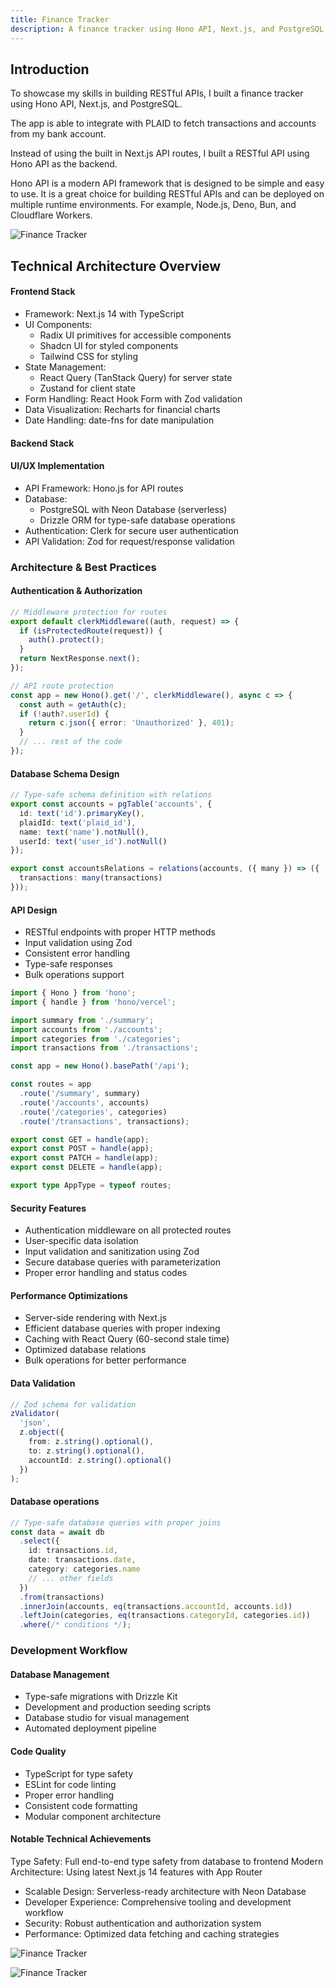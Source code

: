 ```yaml
---
title: Finance Tracker
description: A finance tracker using Hono API, Next.js, and PostgreSQL
---
```



## Introduction

To showcase my skills in building RESTful APIs, I built a finance tracker using Hono API, Next.js, and PostgreSQL.

The app is able to integrate with PLAID to fetch transactions and accounts from my bank account.

Instead of using the built in Next.js API routes, I built a RESTful API using Hono API as the backend.

Hono API is a modern API framework that is designed to be simple and easy to use. It is a great choice for building RESTful APIs and can be deployed on multiple runtime environments. For example, Node.js, Deno, Bun, and Cloudflare Workers.

<Image
  src="/docs/images/finance-tracker/finance-tracker.jpg"
  alt="Finance Tracker"
  width={800}
  height={600}
/>

## Technical Architecture Overview

#### Frontend Stack

- Framework: Next.js 14 with TypeScript
- UI Components:
  - Radix UI primitives for accessible components
  - Shadcn UI for styled components
  - Tailwind CSS for styling
- State Management:
  - React Query (TanStack Query) for server state
  - Zustand for client state
- Form Handling: React Hook Form with Zod validation
- Data Visualization: Recharts for financial charts
- Date Handling: date-fns for date manipulation

#### Backend Stack

#### UI/UX Implementation

- API Framework: Hono.js for API routes
- Database:
  - PostgreSQL with Neon Database (serverless)
  - Drizzle ORM for type-safe database operations
- Authentication: Clerk for secure user authentication
- API Validation: Zod for request/response validation

### Architecture & Best Practices

#### Authentication & Authorization

```ts
// Middleware protection for routes
export default clerkMiddleware((auth, request) => {
  if (isProtectedRoute(request)) {
    auth().protect();
  }
  return NextResponse.next();
});

// API route protection
const app = new Hono().get('/', clerkMiddleware(), async c => {
  const auth = getAuth(c);
  if (!auth?.userId) {
    return c.json({ error: 'Unauthorized' }, 401);
  }
  // ... rest of the code
});
```

#### Database Schema Design

```ts
// Type-safe schema definition with relations
export const accounts = pgTable('accounts', {
  id: text('id').primaryKey(),
  plaidId: text('plaid_id'),
  name: text('name').notNull(),
  userId: text('user_id').notNull()
});

export const accountsRelations = relations(accounts, ({ many }) => ({
  transactions: many(transactions)
}));
```

#### API Design

- RESTful endpoints with proper HTTP methods
- Input validation using Zod
- Consistent error handling
- Type-safe responses
- Bulk operations support

```ts
import { Hono } from 'hono';
import { handle } from 'hono/vercel';

import summary from './summary';
import accounts from './accounts';
import categories from './categories';
import transactions from './transactions';

const app = new Hono().basePath('/api');

const routes = app
  .route('/summary', summary)
  .route('/accounts', accounts)
  .route('/categories', categories)
  .route('/transactions', transactions);

export const GET = handle(app);
export const POST = handle(app);
export const PATCH = handle(app);
export const DELETE = handle(app);

export type AppType = typeof routes;
```

#### Security Features

- Authentication middleware on all protected routes
- User-specific data isolation
- Input validation and sanitization using Zod
- Secure database queries with parameterization
- Proper error handling and status codes

#### Performance Optimizations

- Server-side rendering with Next.js
- Efficient database queries with proper indexing
- Caching with React Query (60-second stale time)
- Optimized database relations
- Bulk operations for better performance

#### Data Validation

```ts
// Zod schema for validation
zValidator(
  'json',
  z.object({
    from: z.string().optional(),
    to: z.string().optional(),
    accountId: z.string().optional()
  })
);
```

#### Database operations

```ts
// Type-safe database queries with proper joins
const data = await db
  .select({
    id: transactions.id,
    date: transactions.date,
    category: categories.name
    // ... other fields
  })
  .from(transactions)
  .innerJoin(accounts, eq(transactions.accountId, accounts.id))
  .leftJoin(categories, eq(transactions.categoryId, categories.id))
  .where(/* conditions */);
```

### Development Workflow

#### Database Management

- Type-safe migrations with Drizzle Kit
- Development and production seeding scripts
- Database studio for visual management
- Automated deployment pipeline

#### Code Quality

- TypeScript for type safety
- ESLint for code linting
- Proper error handling
- Consistent code formatting
- Modular component architecture

#### Notable Technical Achievements

Type Safety: Full end-to-end type safety from database to frontend
Modern Architecture: Using latest Next.js 14 features with App Router

- Scalable Design: Serverless-ready architecture with Neon Database
- Developer Experience: Comprehensive tooling and development workflow
- Security: Robust authentication and authorization system
- Performance: Optimized data fetching and caching strategies

<Image
  src="/docs/images/finance-tracker/finance-tracker-01.jpg"
  alt="Finance Tracker"
  width={1000}
  height={526}
/>

<Image
  src="/docs/images/finance-tracker/finance-tracker-02.jpg"
  alt="Finance Tracker"
  width={1000}
  height={695}
/>
